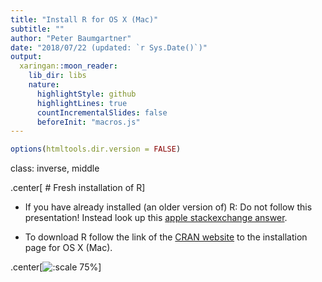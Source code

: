 ```yaml
---
title: "Install R for OS X (Mac)"
subtitle: ""
author: "Peter Baumgartner"
date: "2018/07/22 (updated: `r Sys.Date()`)"
output:
  xaringan::moon_reader:
    lib_dir: libs
    nature:
      highlightStyle: github
      highlightLines: true
      countIncrementalSlides: false
      beforeInit: "macros.js"
---
```


```r
options(htmltools.dir.version = FALSE)
```


class: inverse, middle


.center[ # Fresh installation of R]

+ If you have already installed (an older version of) R: Do not follow this presentation! Instead look up this [apple stackexchange answer](https://www.quora.com/What-is-the-easiest-way-to-update-R-in-OSX/answer/Kshira-Saagar).

+ To download R follow the link of the [CRAN website](https://cran.r-project.org/) to the installation page for OS X (Mac).

.center[![:scale 75%](/img/r-installation-mac-EN/1-1_Choose-Mac-Download-min.png)]
